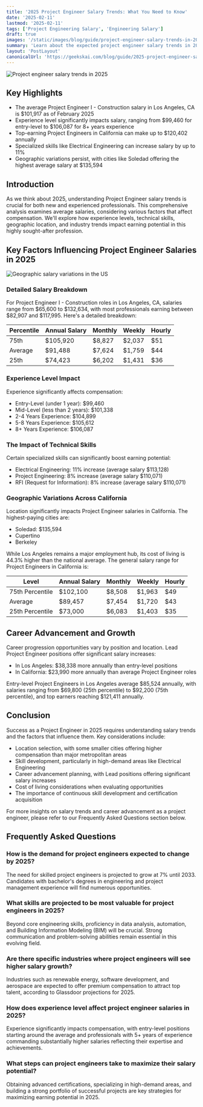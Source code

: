 ```yaml
---
title: '2025 Project Engineer Salary Trends: What You Need to Know'
date: '2025-02-11'
lastmod: '2025-02-11'
tags: ['Project Engineering Salary', 'Engineering Salary']
draft: true
images: '/static/images/blog/guide/project-engineer-salary-trends-in-2025.png'
summary: 'Learn about the expected project engineer salary trends in 2025. Stay informed about the upcoming changes in the industry.'
layout: 'PostLayout'
canonicalUrl: 'https://geekskai.com/blog/guide/2025-project-engineer-salary-trends-what-you-need-to-know/'
---
```


![Project engineer salary trends in 2025](/static/images/blog/guide/project-engineer-salary-trends-in-2025.png)

## Key Highlights

- The average Project Engineer I - Construction salary in Los Angeles, CA is $101,917 as of February 2025
- Experience level significantly impacts salary, ranging from $99,460 for entry-level to $106,087 for 8+ years experience
- Top-earning Project Engineers in California can make up to $120,402 annually
- Specialized skills like Electrical Engineering can increase salary by up to 11%
- Geographic variations persist, with cities like Soledad offering the highest average salary at $135,594

## Introduction

As we think about 2025, understanding Project Engineer salary trends is crucial for both new and experienced professionals. This comprehensive analysis examines average salaries, considering various factors that affect compensation. We'll explore how experience levels, technical skills, geographic location, and industry trends impact earning potential in this highly sought-after profession.

## Key Factors Influencing Project Engineer Salaries in 2025

![Geographic salary variations in the US](/static/images/blog/guide/geographic-salary-variations-in-the-us.png)

### Detailed Salary Breakdown

For Project Engineer I - Construction roles in Los Angeles, CA, salaries range from $65,600 to $132,634, with most professionals earning between $82,907 and $117,995. Here's a detailed breakdown:

| Percentile | Annual Salary | Monthly | Weekly | Hourly |
|------------|---------------|----------|---------|---------|
| 75th | $105,920 | $8,827 | $2,037 | $51 |
| Average | $91,488 | $7,624 | $1,759 | $44 |
| 25th | $74,423 | $6,202 | $1,431 | $36 |

### Experience Level Impact

Experience significantly affects compensation:

- Entry-Level (under 1 year): $99,460
- Mid-Level (less than 2 years): $101,338
- 2-4 Years Experience: $104,899
- 5-8 Years Experience: $105,612
- 8+ Years Experience: $106,087

### The Impact of Technical Skills

Certain specialized skills can significantly boost earning potential:

- Electrical Engineering: 11% increase (average salary $113,128)
- Project Engineering: 8% increase (average salary $110,071)
- RFI (Request for Information): 8% increase (average salary $110,071)

### Geographic Variations Across California

Location significantly impacts Project Engineer salaries in California. The highest-paying cities are:

- Soledad: $135,594
- Cupertino
- Berkeley

While Los Angeles remains a major employment hub, its cost of living is 44.3% higher than the national average. The general salary range for Project Engineers in California is:

| Level | Annual Salary | Monthly | Weekly | Hourly |
|-------|---------------|----------|---------|---------|
| 75th Percentile | $102,100 | $8,508 | $1,963 | $49 |
| Average | $89,457 | $7,454 | $1,720 | $43 |
| 25th Percentile | $73,000 | $6,083 | $1,403 | $35 |

## Career Advancement and Growth

Career progression opportunities vary by position and location. Lead Project Engineer positions offer significant salary increases:

- In Los Angeles: $38,338 more annually than entry-level positions
- In California: $23,990 more annually than average Project Engineer roles

Entry-level Project Engineers in Los Angeles average $85,524 annually, with salaries ranging from $69,800 (25th percentile) to $92,200 (75th percentile), and top earners reaching $121,411 annually.

## Conclusion

Success as a Project Engineer in 2025 requires understanding salary trends and the factors that influence them. Key considerations include:

- Location selection, with some smaller cities offering higher compensation than major metropolitan areas
- Skill development, particularly in high-demand areas like Electrical Engineering
- Career advancement planning, with Lead positions offering significant salary increases
- Cost of living considerations when evaluating opportunities
- The importance of continuous skill development and certification acquisition

For more insights on salary trends and career advancement as a project engineer, please refer to our Frequently Asked Questions section below.

## Frequently Asked Questions

### How is the demand for project engineers expected to change by 2025?

The need for skilled project engineers is projected to grow at 7% until 2033. Candidates with bachelor's degrees in engineering and project management experience will find numerous opportunities.

### What skills are projected to be most valuable for project engineers in 2025?

Beyond core engineering skills, proficiency in data analysis, automation, and Building Information Modeling (BIM) will be crucial. Strong communication and problem-solving abilities remain essential in this evolving field.

### Are there specific industries where project engineers will see higher salary growth?

Industries such as renewable energy, software development, and aerospace are expected to offer premium compensation to attract top talent, according to Glassdoor projections for 2025.

### How does experience level affect project engineer salaries in 2025?

Experience significantly impacts compensation, with entry-level positions starting around the average and professionals with 5+ years of experience commanding substantially higher salaries reflecting their expertise and achievements.

### What steps can project engineers take to maximize their salary potential?

Obtaining advanced certifications, specializing in high-demand areas, and building a strong portfolio of successful projects are key strategies for maximizing earning potential in 2025.